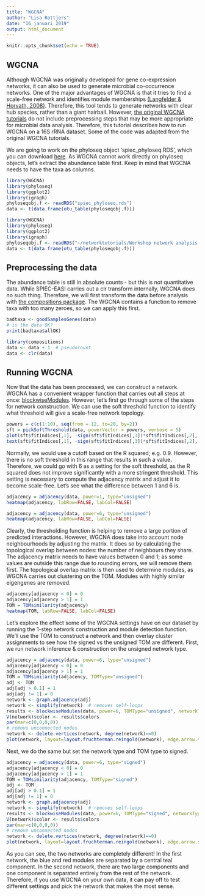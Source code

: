 ```yaml
---
title: "WGCNA"
author: "Lisa Rottjers"
date: "16 januari 2019"
output: html_document
---
```


```r
knitr::opts_chunk$set(echo = TRUE)
```

## WGCNA

Although WGCNA was originally developed for gene co-expression networks, it can also be used to generate microbial co-occurrence networks. One of the major advantages of WGCNA is that it tries to find a scale-free network and identifies module memberships [(Langfelder & Horvath, 2008)](https://bmcbioinformatics.biomedcentral.com/articles/10.1186/1471-2105-9-559). Therefore, this tool tends to generate networks with clear hub species, rather than a giant hairball. However, [the original WGCNA tutorials](https://horvath.genetics.ucla.edu/html/CoexpressionNetwork/Rpackages/WGCNA/Tutorials/) do not include preprocessing steps that may be more appropriate for microbial data analysis. Therefore, this tutorial describes how to run WGCNA on a 16S rRNA dataset. Some of the code was adapted from the original WGCNA tutorials. 

We are going to work on the phyloseq object 'spiec_phyloseq.RDS', which you can download [here](https://github.com/ramellose/networktutorials/tree/master/Workshop%20network%20analysis%202019). As WGCNA cannot work directly on phyloseq objects, let's extract the abundance table first. Keep in mind that WGCNA needs to have the taxa as columns. 

```r
library(WGCNA)
library(phyloseq)
library(ggplot2)
library(igraph)
phyloseqobj.f <- readRDS("spiec_phyloseq.rds")
data <- t(data.frame(otu_table(phyloseqobj.f)))
```
```r
library(WGCNA)
library(phyloseq)
library(ggplot2)
library(igraph)
phyloseqobj.f <- readRDS("~/networktutorials/Workshop network analysis 2019/spiec_phyloseq.rds")
data <- t(data.frame(otu_table(phyloseqobj.f)))
```

## Preprocessing the data

The abundance table is still in absolute counts - but this is not quantitative data. While SPIEC-EASI carries out a clr transform internally, WGCNA does no such thing. Therefore, we will first transform the data before analysis with [the compositions package](https://www.rdocumentation.org/packages/compositions/versions/1.40-2/topics/clr). The WGCNA contains a function to remove taxa with too many zeroes, so we can apply this first. 

```r
badtaxa <- goodSamplesGenes(data)
# is the data OK? 
print(badtaxa$allOK)

library(compositions)
data <- data + 1  # pseudocount
data <- clr(data)
```

## Running WGCNA

Now that the data has been processed, we can construct a network. WGCNA has a convenient wrapper function that carries out all steps at once: [blockwiseModules](https://www.rdocumentation.org/packages/WGCNA/versions/1.66/topics/blockwiseModules). However, let's first go through some of the steps for network construction. We can use the soft threshold function to identify what threshold will give a scale-free network topology. 

```r
powers = c(c(1:10), seq(from = 12, to=20, by=2))
sft = pickSoftThreshold(data, powerVector = powers, verbose = 5)
plot(sft$fitIndices[,1], -sign(sft$fitIndices[,3])*sft$fitIndices[,2], xlab="Soft Threshold (power)",ylab="Scale Free Topology Model Fit,signed R^2",type="n", main = paste("Scale independence"))
text(sft$fitIndices[,1], -sign(sft$fitIndices[,3])*sft$fitIndices[,2], labels=powers,cex=0.9,col="red")
```

Normally, we would use a cutoff based on the R squared; e.g. 0.9. However, there is no soft threshold in this range that results in such a value. Therefore, we could go with 6 as a setting for the soft threshold, as the R squared does not improve significantly with a more stringent threshold. This setting is necessary to compute the adjacency matrix and adjust it to become scale-free. Let's see what the difference between 1 and 6 is. 

```r
adjacency = adjacency(data, power=1, type="unsigned")
heatmap(adjacency, labRow=FALSE, labCol=FALSE)

adjacency = adjacency(data, power=6, type="unsigned")
heatmap(adjacency, labRow=FALSE, labCol=FALSE)
```

Clearly, the thresholding function is helping to remove a large portion of predicted interactions. 
However, WGCNA does take into account node neighbourhoods by adjusting the matrix. It does so by calculating the topological overlap between nodes: the number of neighbours they share. The adjacency matrix needs to have values between 0 and 1; as some values are outside this range due to rounding errors, we will remove them first. 
The topological overlap matrix is then used to determine modules, as WGCNA carries out clustering on the TOM. Modules with highly similar eigengenes are removed. 

```r
adjacency[adjacency < 0] = 0
adjacency[adjacency > 1] = 1
TOM = TOMsimilarity(adjacency)
heatmap(TOM, labRow=FALSE, labCol=FALSE)
```

Let's explore the effect some of the WGCNA settings have on our dataset by running the 1-step network construction and module detection function. We'll use the TOM to construct a network and then overlay cluster assignments to see how the signed vs the unsigned TOM are different. First, we run network inference & construction on the unsigned network type. 

```r
adjacency = adjacency(data, power=6, type="unsigned")
adjacency[adjacency < 0] = 0
adjacency[adjacency > 1] = 1
TOM = TOMsimilarity(adjacency, TOMType="unsigned")
adj <- TOM
adj[adj > 0.1] = 1
adj[adj != 1] = 0
network <- graph.adjacency(adj)
network <- simplify(network)  # removes self-loops
results <- blockwiseModules(data, power=6, TOMType="unsigned", networkType="unsigned")
V(network)$color <- results$colors
par(mar=c(0,0,0,0))
# remove unconnected nodes
network <- delete.vertices(network, degree(network)==0)
plot(network, layout=layout.fruchterman.reingold(network), edge.arrow.size = 0.2)
```

Next, we do the same but set the network type and TOM type to signed. 

```r
adjacency = adjacency(data, power=6, type="signed")
adjacency[adjacency < 0] = 0
adjacency[adjacency > 1] = 1
TOM = TOMsimilarity(adjacency, TOMType="signed")
adj <- TOM
adj[adj > 0.1] = 1
adj[adj != 1] = 0
network <- graph.adjacency(adj)
network <- simplify(network)  # removes self-loops
results <- blockwiseModules(data, power=6, TOMType="signed", networkType="signed")
V(network)$color <- results$colors
par(mar=c(0,0,0,0))
# remove unconnected nodes
network <- delete.vertices(network, degree(network)==0)
plot(network, layout=layout.fruchterman.reingold(network), edge.arrow.size = 0.2)
```

As you can see, the two networks are completely different! In the first network, the blue and red modules are separated by a central teal component. In the second network, there are two large components and one component is separated entirely from the rest of the network. Therefore, if you use WGCNA on your own data, it can pay off to test different settings and pick the network that makes the most sense. 